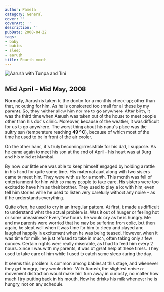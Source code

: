 ```yaml
---
author: Pamela
category: General
cover: ''
coverAlt: ''
description: ''
pubDate: 2008-04-22
tags:
- baby
- babies
- sleep
- aarush
title: Fourth month
---
```



<Image src={pic1} alt="Aarush with Tumpa and Tini"/>

## Mid April - Mid May, 2008

Normally, Aarush is taken to the doctor for a monthly check-up; other than that, no outing for him. As he is considered too small for all these by my parents. So, they neither allow him nor me to go anywhere. After birth, it was the third time when Aarush was taken out of the house to meet people other than his doc's clinic. Moreover, because of the weather, it was difficult for us to go anywhere. The worst thing about his nanu's place was the sultry sun (temperature reaching **49 º C**), because of which most of the time he used to be in front of the air cooler.

On the other hand, it's truly becoming irresistible for his dad, I suppose. As he came again to meet his son at the end of April - his heart was at Durg and his mind at Mumbai.

By now, our little one was able to keep himself engaged by holding a rattle in his hand for quite some time. His maternal aunt along with two sisters came to meet him. They were with us for a month. This month was full of entertainment for him with so many people to take care. His sisters were too excited to have him as their brother. They used to play a lot with him, even tell him stories while he used to listen very carefully without any noise – as if he understands everything.

Quite often, he used to cry in an irregular pattern. At first, it made us difficult to understand what the actual problem is. Was it out of hunger or feeling hot or some uneasiness? Every few hours, he would cry as he is hungry. Me and my parents were worried that he may be suffering from colic, but then again, he slept well when it was time for him to sleep and played and laughed happily in excitement when he was being teased. However, when it was time for milk, he just refused to take in much, often taking only a few ounces. Certain nights were really miserable, as I had to feed him every 2 hours. Since I was with my parents, it was of great help at these times. They used to take care of him while I used to catch some sleep during the day.

It seems this problem is common among babies at this stage, and whenever they get hungry, they would drink. With Aarush, the slightest noise or movement distraction would make him turn away in curiosity, no matter how much I try putting back in his mouth. Now he drinks his milk whenever he is hungry, not on any schedule.